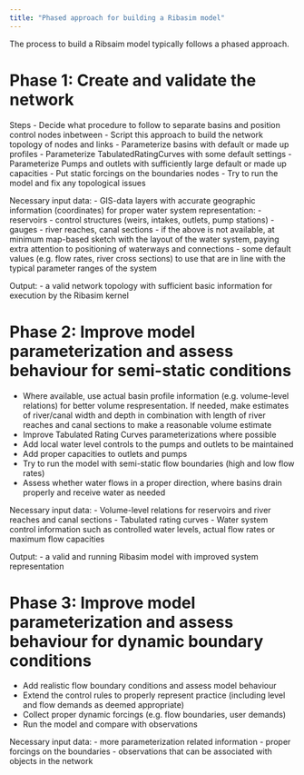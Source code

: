 ```yaml
---
title: "Phased approach for building a Ribasim model"
--- 
```


The process to build a Ribsaim model typically follows a phased approach.

# Phase 1: Create and validate the network

Steps
- Decide what procedure to follow to separate basins and position control nodes inbetween
- Script this approach to build the network topology of nodes and links
- Parameterize basins with default or made up profiles
- Parameterize TabulatedRatingCurves with some default settings
- Parameterize Pumps and outlets with sufficiently large default or made up capacities
- Put static forcings on the boundaries nodes
- Try to run the model and fix any topological issues

Necessary input data:
- GIS-data layers with accurate geographic information (coordinates) for proper water system representation:
  - reservoirs
  - control structures (weirs, intakes, outlets, pump stations)
  - gauges
  - river reaches, canal sections
- if the above is not available, at minimum map-based sketch with the layout of the water system, paying extra attention to positioning of waterways and connections
- some default values (e.g. flow rates, river cross sections) to use that are in line with the typical parameter ranges of the system

Output:
- a valid network topology with sufficient basic information for execution by the Ribasim kernel

# Phase 2: Improve model parameterization and assess behaviour for semi-static conditions

- Where available, use actual basin profile information (e.g. volume-level relations) for better volume respresentation. If needed, make estimates of river/canal width and depth in combination with length of river reaches and canal sections to make a reasonable volume estimate
- Improve Tabulated Rating Curves parameterizations where possible
- Add local water level controls to the pumps and outlets to be maintained
- Add proper capacities to outlets and pumps
- Try to run the model with semi-static flow boundaries (high and low flow rates)
- Assess whether water flows in a proper direction, where basins drain properly and receive water as needed

Necessary input data:
- Volume-level relations for reservoirs and river reaches and canal sections
- Tabulated rating curves
- Water system control information such as controlled water levels, actual flow rates or maximum flow capacities

Output:
- a valid and running Ribasim model with improved system representation


# Phase 3: Improve model parameterization and assess behaviour for dynamic boundary conditions

- Add realistic flow boundary conditions and assess model behaviour
- Extend the control rules to properly represent practice (including level and flow demands as deemed appropriate)
- Collect proper dynamic forcings (e.g. flow boundaries, user demands)
- Run the model and compare with observations

Necessary input data:
- more parameterization related information
- proper forcings on the boundaries
- observations that can be associated with objects in the network






